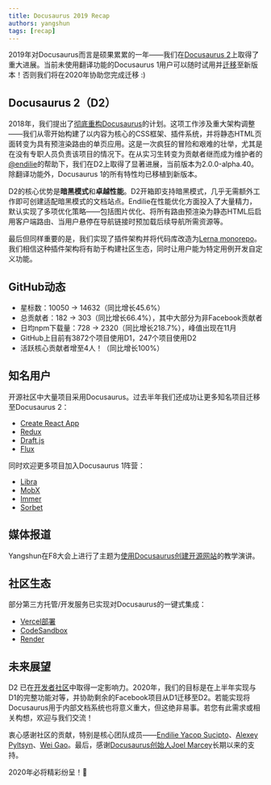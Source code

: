 ```yaml
---
title: Docusaurus 2019 Recap
authors: yangshun
tags: [recap]
---
```


2019年对Docusaurus而言是硕果累累的一年——我们在[Docusaurus 2](https://docusaurus.io/)上取得了重大进展。当前未使用翻译功能的Docusaurus 1用户可以随时试用并[迁移](https://docusaurus.io/docs/migration)至新版本！否则我们将在2020年协助您完成迁移 :)

<!--truncate-->

## Docusaurus 2（D2）

2018年，我们提出了[彻底重构Docusaurus](https://github.com/facebook/docusaurus/issues/789)的计划。这项工作涉及重大架构调整——我们从零开始构建了以内容为核心的CSS框架、插件系统，并将静态HTML页面转变为具有预渲染路由的单页应用。这是一次疯狂的冒险和艰难的壮举，尤其是在没有专职人员负责该项目的情况下。在从实习生转变为贡献者继而成为维护者的[@endilie](https://github.com/endiliey)的帮助下，我们在D2上取得了显著进展，当前版本为2.0.0-alpha.40。除翻译功能外，Docusaurus 1的所有特性均已移植到新版本。

D2的核心优势是**暗黑模式**和**卓越性能**。D2开箱即支持暗黑模式，几乎无需额外工作即可创建适配暗黑模式的文档站点。Endilie在性能优化方面投入了大量精力，默认实现了多项优化策略——包括图片优化、将所有路由预渲染为静态HTML后启用客户端路由、当用户悬停在导航链接时预加载后续导航所需资源等。

最后但同样重要的是，我们实现了插件架构并将代码库改造为[Lerna monorepo](https://github.com/facebook/docusaurus/tree/main/packages)。我们相信这种插件架构将有助于构建社区生态，同时让用户能为特定用例开发自定义功能。

## GitHub动态

- 星标数：10050 → 14632（同比增长45.6%）
- 总贡献者：182 → 303（同比增长66.4%），其中大部分为非Facebook贡献者
- 日均npm下载量：728 → 2320（同比增长218.7%），峰值出现在11月
- GitHub上目前有3872个项目使用D1，247个项目使用D2
- 活跃核心贡献者增至4人！（同比增长100%）

## 知名用户

开源社区中大量项目采用Docusaurus。过去半年我们还成功让更多知名项目迁移至Docusaurus 2：

- [Create React App](https://create-react-app.dev/)
- [Redux](https://redux.js.org/)
- [Draft.js](https://draftjs.org/)
- [Flux](http://facebook.github.io/flux/)

同时欢迎更多项目加入Docusaurus 1阵营：

- [Libra](https://developers.libra.org/)
- [MobX](https://mobx.js.org/)
- [Immer](https://immerjs.github.io/immer/)
- [Sorbet](https://sorbet.org/)

## 媒体报道

Yangshun在F8大会上进行了主题为[使用Docusaurus创建开源网站](https://www.youtube.com/watch?v=QcGJsf6mgZE)的教学演讲。

## 社区生态

部分第三方托管/开发服务已实现对Docusaurus的一键式集成：

- [Vercel部署](https://github.com/vercel/vercel/tree/main/examples/docusaurus)
- [CodeSandbox](https://codesandbox.io/s/docusaurus-template-x3vg9)
- [Render](https://render.com/docs/deploy-docusaurus)

## 未来展望

D2 已在[开发者社区](https://docusaurus.io/showcase)中取得一定影响力。2020年，我们的目标是在上半年实现与D1的完整功能对等，并协助剩余的Facebook项目从D1迁移至D2。若能实现将Docusaurus用于内部文档系统也将意义重大，但这绝非易事。若您有此需求或相关构想，欢迎与我们交流！

衷心感谢社区的贡献，特别是核心团队成员——[Endilie Yacop Sucipto](https://github.com/endiliey)、[Alexey Pyltsyn](https://github.com/lex111)、[Wei Gao](https://github.com/wgao19)。最后，感谢[Docusaurus创始人Joel Marcey](https://github.com/JoelMarcey)长期以来的支持。

2020年必将精彩纷呈！🎉